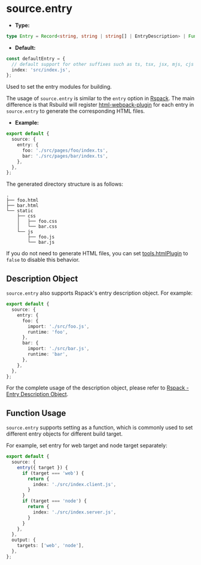 # source.entry

- **Type:**

```ts
type Entry = Record<string, string | string[] | EntryDescription> | Function;
```

- **Default:**

```ts
const defaultEntry = {
  // default support for other suffixes such as ts, tsx, jsx, mjs, cjs
  index: 'src/index.js',
};
```

Used to set the entry modules for building.

The usage of `source.entry` is similar to the `entry` option in [Rspack](https://rspack.dev/config/entry). The main difference is that Rsbuild will register [html-webpack-plugin](https://github.com/jantimon/html-webpack-plugin) for each entry in `source.entry` to generate the corresponding HTML files.

- **Example:**

```ts title="rsbuild.config.ts"
export default {
  source: {
    entry: {
      foo: './src/pages/foo/index.ts',
      bar: './src/pages/bar/index.ts',
    },
  },
};
```

The generated directory structure is as follows:

```text
.
├── foo.html
├── bar.html
└── static
    ├── css
    │   ├── foo.css
    │   └── bar.css
    └── js
        ├── foo.js
        └── bar.js
```

If you do not need to generate HTML files, you can set [tools.htmlPlugin](/config/tools/html-plugin) to `false` to disable this behavior.

## Description Object

`source.entry` also supports Rspack's entry description object. For example:

```ts title="rsbuild.config.ts"
export default {
  source: {
    entry: {
      foo: {
        import: './src/foo.js',
        runtime: 'foo',
      },
      bar: {
        import: './src/bar.js',
        runtime: 'bar',
      },
    },
  },
};
```

For the complete usage of the description object, please refer to [Rspack - Entry Description Object](https://rspack.dev/config/entry#entry-description-object).

## Function Usage

`source.entry` supports setting as a function, which is commonly used to set different entry objects for different build target.

For example, set entry for web target and node target separately:

```ts title="rsbuild.config.ts"
export default {
  source: {
    entry({ target }) {
      if (target === 'web') {
        return {
          index: './src/index.client.js',
        }
      }
      if (target === 'node') {
        return {
          index: './src/index.server.js',
        }
      }
    },
  },
  output: {
    targets: ['web', 'node'],
  },
};
```
